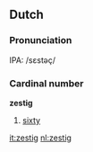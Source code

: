 ==Dutch==
===Pronunciation===
IPA: /sɛstəç/

===Cardinal number===
'''zestig'''

# [[sixty]]

[[it:zestig]]
[[nl:zestig]]